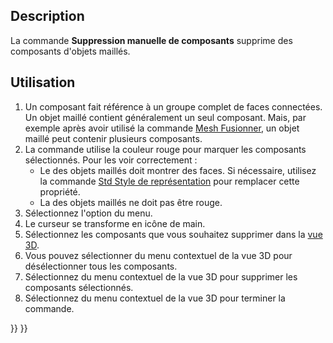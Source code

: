 <languages/>

{{Docnav/fr
|[[Mesh_RemoveComponents/fr|Supprimer des composants]]
|[[Mesh_Segmentation/fr|Segmentation]]
|[[Mesh_Workbench/fr|Atelier Mesh]]
|IconL=Mesh_RemoveComponents.svg
|IconR=Mesh_Segmentation.svg
|IconC=Workbench_Mesh.svg
}}

{{GuiCommand/fr
|Name=Mesh RemoveCompByHand
|Name/fr=Mesh Suppression manuelle de composants
|MenuLocation=Maillages → Supprimer manuellement des composants...
|Workbenches=[[Mesh Workbench/fr|Mesh]]
|SeeAlso=[[Mesh_RemoveComponents/fr|Mesh Supprimer des composants]], [[Arch_SplitMesh/fr|Arch Séparer un objet Mesh]]
}}

==Description==

La commande '''Suppression manuelle de composants''' supprime des composants d'objets maillés.

<span id="Usage"></span>
==Utilisation==

# Un composant fait référence à un groupe complet de faces connectées. Un objet maillé contient généralement un seul composant. Mais, par exemple après avoir utilisé la commande [[Mesh_Merge/fr|Mesh Fusionner]], un objet maillé peut contenir plusieurs composants.
# La commande utilise la couleur rouge pour marquer les composants sélectionnés. Pour les voir correctement :
#* Le {{PropertyView|Display Mode}} des objets maillés doit montrer des faces. Si nécessaire, utilisez la commande [[Std_DrawStyle/fr|Std Style de représentation]] pour remplacer cette propriété.
#* La {{PropertyView|Shape Color}} des objets maillés ne doit pas être rouge.
# Sélectionnez l'option {{MenuCommand|Maillages → [[Image:Mesh_RemoveCompByHand.svg|16px]] Supprimer manuellement des composants... }} du menu.
# Le curseur se transforme en icône de main.
# Sélectionnez les composants que vous souhaitez supprimer dans la [[3D_view/fr|vue 3D]].
# Vous pouvez sélectionner {{MenuCommand|Effacer les faces sélectionnées}} du menu contextuel de la vue 3D pour désélectionner tous les composants.
# Sélectionnez {{MenuCommand|Supprimer les faces sélectionnées}} du menu contextuel de la vue 3D pour supprimer les composants sélectionnés.
# Sélectionnez {{MenuCommand|Quitter le mode de suppression}} du menu contextuel de la vue 3D pour terminer la commande.


{{Docnav/fr
|[[Mesh_RemoveComponents/fr|Supprimer des composants]]
|[[Mesh_Segmentation/fr|Segmentation]]
|[[Mesh_Workbench/fr|Atelier Mesh]]
|IconL=Mesh_RemoveComponents.svg
|IconR=Mesh_Segmentation.svg
|IconC=Workbench_Mesh.svg
}}

{{Mesh Tools navi{{#translation:}}}}
{{Userdocnavi{{#translation:}}}}
{{clear}}